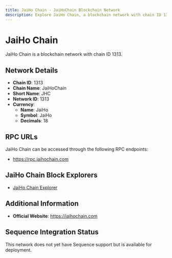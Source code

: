 ```yaml
--- 
title: JaiHo Chain - JaiHoChain Blockchain Network
description: Explore JaiHo Chain, a blockchain network with chain ID 1313. Learn about its native currency, JaiHo, and how to interact with the network.
---
```


# JaiHo Chain

JaiHo Chain is a blockchain network with chain ID 1313.

## Network Details

- **Chain ID**: 1313
- **Chain Name**: JaiHoChain
- **Short Name**: JHC
- **Network ID**: 1313
- **Currency**: 
  - **Name**: JaiHo
  - **Symbol**: JaiHo
  - **Decimals**: 18

## RPC URLs

JaiHo Chain can be accessed through the following RPC endpoints:

- https://rpc.jaihochain.com

## JaiHo Chain Block Explorers

- [JaiHo Chain Explorer](https://jaihochain.com)

## Additional Information

- **Official Website**: https://jaihochain.com

## Sequence Integration Status

This network does not yet have Sequence support but is available for deployment.
